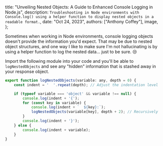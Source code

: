 
  title:
    "Unveiling Nested Objects: A Guide to Enhanced Console Logging in Node.js",
  description: `Troubleshooting in Node environments with Console.log() using a helper function to display nested objects in a readable format.`,
  date: "Oct 24, 2023",
  authors: ["Anthony Coffey"],
  image,
};

Sometimes when working in Node environments, console logging objects doesn't provide the information you'd expect. That may be due to nested object structures, and one way I like to make
sure I'm not hallucinating is by using a helper function to log the nested data... just to be sure. 😒

Import the following module into your code and you'll be able to `logNestedObjects` and see any "hidden" information that is stashed away in your response object.

```javascript
export function logNestedObjects(variable: any, depth = 0) {
    const indent = '  '.repeat(depth); // Adjust the indentation level

    if (typeof variable === 'object' && variable !== null) {
        console.log(indent + '{');
        for (const key in variable) {
            console.log(indent + `  ${key}:`);
            logNestedObjects(variable[key], depth + 2); // Recursively log nested objects
        }
        console.log(indent + '}');
    } else {
        console.log(indent + variable);
    }
}
```
